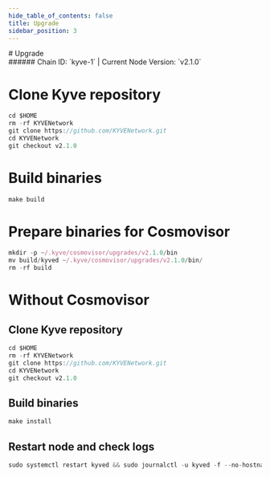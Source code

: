 ```yaml
---
hide_table_of_contents: false
title: Upgrade
sidebar_position: 3
---
```


<div class="h1-with-icon icon-kyve">
# Upgrade
</div>
###### Chain ID: `kyve-1` | Current Node Version: `v2.1.0`


# Clone Kyve repository
```js
cd $HOME
rm -rf KYVENetwork
git clone https://github.com/KYVENetwork.git
cd KYVENetwork
git checkout v2.1.0
 ```

# Build binaries
```js
make build
 ```

# Prepare binaries for Cosmovisor
```js
mkdir -p ~/.kyve/cosmovisor/upgrades/v2.1.0/bin
mv build/kyved ~/.kyve/cosmovisor/upgrades/v2.1.0/bin/
rm -rf build
```

# Without Cosmovisor
## Clone Kyve repository
```js
cd $HOME
rm -rf KYVENetwork
git clone https://github.com/KYVENetwork.git
cd KYVENetwork
git checkout v2.1.0
 ```

## Build binaries
```js
make install
 ```

## Restart node and check logs
```js
sudo systemctl restart kyved && sudo journalctl -u kyved -f --no-hostname -o cat
```